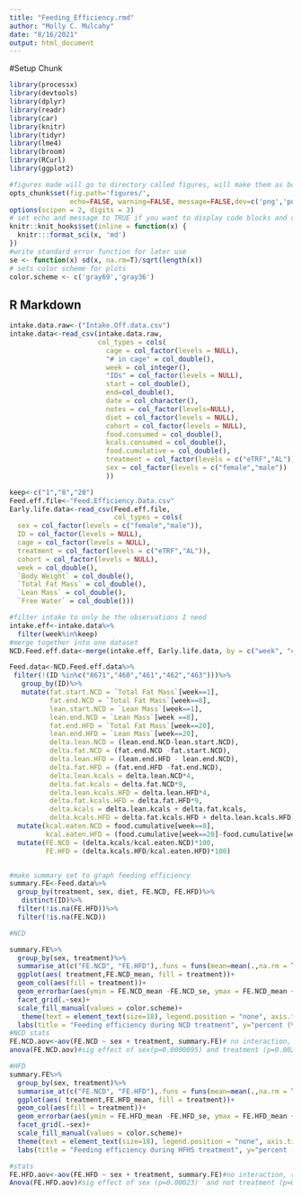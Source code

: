 ```yaml
---
title: "Feeding_Efficiency.rmd"
author: "Molly C. Mulcahy"
date: "8/16/2021"
output: html_document
---
```


#Setup Chunk
```r
library(processx)
library(devtools)
library(dplyr)
library(readr)
library(car)
library(knitr)
library(tidyr)
library(lme4)
library(broom)
library(RCurl)
library(ggplot2)

#figures made will go to directory called figures, will make them as both png and pdf files 
opts_chunk$set(fig.path='figures/',
               echo=FALSE, warning=FALSE, message=FALSE,dev=c('png','pdf'))
options(scipen = 2, digits = 3)
# set echo and message to TRUE if you want to display code blocks and code output respectively
knitr::knit_hooks$set(inline = function(x) {
  knitr:::format_sci(x, 'md')
})
#write standard error function for later use
se <- function(x) sd(x, na.rm=T)/sqrt(length(x))
# sets color scheme for plots
color.scheme <- c('gray69','gray36')
```

## R Markdown

```r
intake.data.raw<-("Intake.Off.data.csv")
intake.data<-read_csv(intake.data.raw,
                      col_types = cols(
                        cage = col_factor(levels = NULL),
                        "# in cage" = col_double(),
                        week = col_integer(),
                        "IDs" = col_factor(levels = NULL),
                        start = col_double(),
                        end=col_double(),
                        date = col_character(),
                        notes = col_factor(levels=NULL),
                        diet = col_factor(levels = NULL),
                        cohort = col_factor(levels = NULL),
                        food.consumed = col_double(),
                        kcals.consumed = col_double(),
                        food.cumulative = col_double(),
                        treatment = col_factor(levels = c("eTRF","AL")),
                        sex = col_factor(levels = c("female","male"))
                        ))
```


```r

keep<-c("1","8","20")
Feed.eff.file<-"Feed.Efficiency.Data.csv"
Early.life.data<-read_csv(Feed.eff.file,
                          col_types = cols(
  sex = col_factor(levels = c("female","male")),
  ID = col_factor(levels = NULL),
  cage = col_factor(levels = NULL),
  treatment = col_factor(levels = c("eTRF","AL")),
  cohort = col_factor(levels = NULL),
  week = col_double(),
  `Body Weight` = col_double(),
  `Total Fat Mass` = col_double(),
  `Lean Mass` = col_double(),
  `Free Water` = col_double()))

#filter intake to only be the observations I need
intake.eff<-intake.data%>%
  filter(week%in%keep)
#merge together into one dataset
NCD.Feed.eff.data<-merge(intake.eff, Early.life.data, by = c("week", "cohort", "cage","treatment","sex"))

```

```r
Feed.data<-NCD.Feed.eff.data%>%
 filter(!(ID %in%c("8671","460","461","462","463")))%>%
   group_by(ID)%>%
   mutate(fat.start.NCD = `Total Fat Mass`[week==1],
          fat.end.NCD = `Total Fat Mass`[week==8],
          lean.start.NCD = `Lean Mass`[week==1],
          lean.end.NCD = `Lean Mass`[week ==8],
          fat.end.HFD = `Total Fat Mass`[week==20],
          lean.end.HFD = `Lean Mass`[week==20],
          delta.lean.NCD = (lean.end.NCD-lean.start.NCD),
          delta.fat.NCD = (fat.end.NCD -fat.start.NCD),
          delta.lean.HFD = (lean.end.HFD - lean.end.NCD),
          delta.fat.HFD = (fat.end.HFD -fat.end.NCD),
          delta.lean.kcals = delta.lean.NCD*4, 
          delta.fat.kcals = delta.fat.NCD*9,
          delta.lean.kcals.HFD = delta.lean.HFD*4,
          delta.fat.kcals.HFD = delta.fat.HFD*9,
          delta.kcals = delta.lean.kcals + delta.fat.kcals,
          delta.kcals.HFD = delta.fat.kcals.HFD + delta.lean.kcals.HFD)%>%
  mutate(kcal.eaten.NCD = food.cumulative[week==8],
         kcal.eaten.HFD = (food.cumulative[week==20]-food.cumulative[week==8]))%>%
  mutate(FE.NCD = (delta.kcals/kcal.eaten.NCD)*100,
         FE.HFD = (delta.kcals.HFD/kcal.eaten.HFD)*100)


#make summary set to graph feeding efficiency
summary.FE<-Feed.data%>%
  group_by(treatment, sex, diet, FE.NCD, FE.HFD)%>%
   distinct(ID)%>%
  filter(!is.na(FE.HFD))%>%
  filter(!is.na(FE.NCD))
```

```r
#NCD

summary.FE%>%
  group_by(sex, treatment)%>%
  summarise_at(c("FE.NCD", "FE.HFD"),.funs = funs(mean=mean(.,na.rm = TRUE),se=se, n=length))%>%
  ggplot(aes( treatment,FE.NCD_mean, fill = treatment))+
  geom_col(aes(fill = treatment))+
  geom_errorbar(aes(ymin = FE.NCD_mean -FE.NCD_se, ymax = FE.NCD_mean + FE.NCD_se), width =0.3)+
  facet_grid(.~sex)+
  scale_fill_manual(values = color.scheme)+
   theme(text = element_text(size=18), legend.position = "none", axis.title.x = element_blank())+
  labs(title = "Feeding efficiency during NCD treatment", y="percent (%)")
#NCD stats
FE.NCD.aov<-aov(FE.NCD ~ sex + treatment, summary.FE)# no interaction, remove interaction term
anova(FE.NCD.aov)#sig effect of sex(p=0.0000095) and treatment (p=0.002)
```


```r
#HFD 
summary.FE%>%
  group_by(sex, treatment)%>%
  summarise_at(c("FE.NCD", "FE.HFD"),.funs = funs(mean=mean(.,na.rm = TRUE),se=se, n=length))%>%
  ggplot(aes( treatment,FE.HFD_mean, fill = treatment))+
  geom_col(aes(fill = treatment))+
  geom_errorbar(aes(ymin = FE.HFD_mean -FE.HFD_se, ymax = FE.HFD_mean + FE.HFD_se), width =0.3)+
  facet_grid(.~sex)+
  scale_fill_manual(values = color.scheme)+
  theme(text = element_text(size=18), legend.position = "none", axis.title.x = element_blank())+
  labs(title = "Feeding efficiency during HFHS treatment", y="percent (%)")

#stats
FE.HFD.aov<-aov(FE.HFD ~ sex + treatment, summary.FE)#no interaction, remove interaction term
Anova(FE.HFD.aov)#sig effect of sex (p=0.00023)  and not treatment (p=0.093)
```

